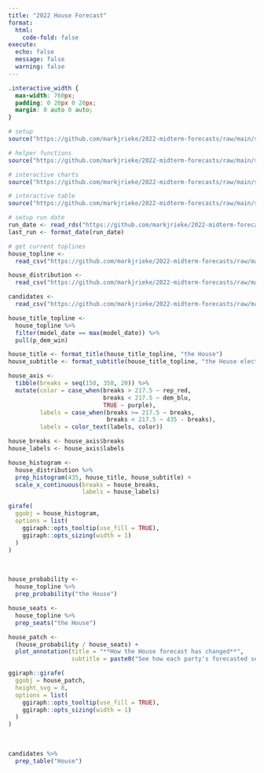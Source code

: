 ```yaml
---
title: "2022 House Forecast"
format: 
  html: 
    code-fold: false
execute: 
  echo: false
  message: false
  warning: false
---
```


```css
.interactive_width {
  max-width: 760px;
  padding: 0 20px 0 20px;
  margin: 0 auto 0 auto;
}
```

```r
# setup
source("https://github.com/markjrieke/2022-midterm-forecasts/raw/main/site-helpers/setup.R")

# helper functions
source("https://github.com/markjrieke/2022-midterm-forecasts/raw/main/site-helpers/formatting.R")

# interactive charts
source("https://github.com/markjrieke/2022-midterm-forecasts/raw/main/site-helpers/interactive_charts.R")

# interactive table
source("https://github.com/markjrieke/2022-midterm-forecasts/raw/main/site-helpers/interactive_table.R")
```


```r
# setup run date
run_date <- read_rds("https://github.com/markjrieke/2022-midterm-forecasts/raw/main/models/outputs/run_date.rds")
last_run <- format_date(run_date)
```

```r
# get current toplines 
house_topline <- 
  read_csv("https://github.com/markjrieke/2022-midterm-forecasts/raw/main/models/outputs/house_topline.csv")

house_distribution <- 
  read_csv("https://github.com/markjrieke/2022-midterm-forecasts/raw/main/models/outputs/current_house_distribution.csv")

candidates <-
  read_csv("https://github.com/markjrieke/2022-midterm-forecasts/raw/main/models/outputs/candidate_predictions.csv")
```


```r
house_title_topline <- 
  house_topline %>%
  filter(model_date == max(model_date)) %>%
  pull(p_dem_win)

house_title <- format_title(house_title_topline, "the House")
house_subtitle <- format_subtitle(house_title_topline, "the House elections")
```


```r
house_axis <- 
  tibble(breaks = seq(150, 350, 20)) %>%
  mutate(color = case_when(breaks > 217.5 ~ rep_red,
                           breaks < 217.5 ~ dem_blu,
                           TRUE ~ purple),
         labels = case_when(breaks >= 217.5 ~ breaks, 
                            breaks < 217.5 ~ 435 - breaks),
         labels = color_text(labels, color))

house_breaks <- house_axis$breaks
house_labels <- house_axis$labels

house_histogram <-
  house_distribution %>%
  prep_histogram(435, house_title, house_subtitle) +
  scale_x_continuous(breaks = house_breaks,
                     labels = house_labels)

girafe(
  ggobj = house_histogram,
  options = list(
    ggiraph::opts_tooltip(use_fill = TRUE),
    ggiraph::opts_sizing(width = 1)
  )
)
```

<br>

```r
house_probability <-
  house_topline %>%
  prep_probability("the House")

house_seats <-
  house_topline %>%
  prep_seats("the House")

house_patch <- 
  (house_probability / house_seats) +
  plot_annotation(title = "**How the House forecast has changed**",
                  subtitle = paste0("See how each party's forecasted seat total and chance of controlling <br>the House have changed over time. The forecast is updated daily."))

ggiraph::girafe(
  ggobj = house_patch,
  height_svg = 8,
  options = list(
    ggiraph::opts_tooltip(use_fill = TRUE),
    ggiraph::opts_sizing(width = 1)
  )
)
```

<br>

```r
candidates %>%
  prep_table("House")
```

</div>



